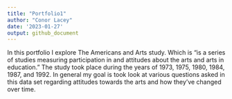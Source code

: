 ```yaml
---
title: "Portfolio1"
author: "Conor Lacey"
date: '2023-01-27'
output: github_document
---
```


In this portfolio I explore The Americans and Arts study. Which is "is a series of studies measuring participation in and attitudes about the arts and arts in education." The study took place during the years of 1973, 1975, 1980, 1984, 1987, and 1992. In general my goal is took look at various questions asked in this data set regarding attitudes towards the arts and how they've changed over time. 


```r

```

